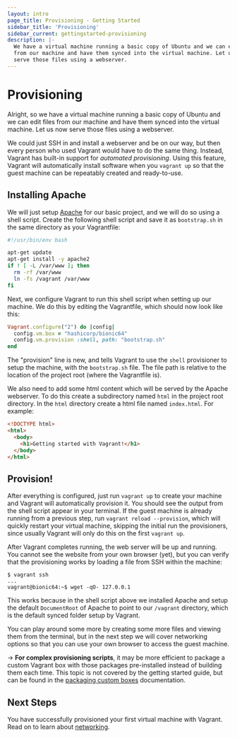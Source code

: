 ```yaml
---
layout: intro
page_title: Provisioning - Getting Started
sidebar_title: 'Provisioning'
sidebar_current: gettingstarted-provisioning
description: |-
  We have a virtual machine running a basic copy of Ubuntu and we can edit files
  from our machine and have them synced into the virtual machine. Let us now
  serve those files using a webserver.
---
```


# Provisioning

Alright, so we have a virtual machine running a basic copy of Ubuntu and
we can edit files from our machine and have them synced into the virtual machine.
Let us now serve those files using a webserver.

We could just SSH in and install a webserver and be on our way, but then
every person who used Vagrant would have to do the same thing. Instead,
Vagrant has built-in support for _automated provisioning_. Using this
feature, Vagrant will automatically install software when you `vagrant up`
so that the guest machine can be repeatably created and ready-to-use.

## Installing Apache

We will just setup [Apache](http://httpd.apache.org/) for our basic project,
and we will do so using a shell script. Create the following shell script
and save it as `bootstrap.sh` in the same directory as your Vagrantfile:

```bash
#!/usr/bin/env bash

apt-get update
apt-get install -y apache2
if ! [ -L /var/www ]; then
  rm -rf /var/www
  ln -fs /vagrant /var/www
fi
```

Next, we configure Vagrant to run this shell script when setting up
our machine. We do this by editing the Vagrantfile, which should now
look like this:

```ruby
Vagrant.configure("2") do |config|
  config.vm.box = "hashicorp/bionic64"
  config.vm.provision :shell, path: "bootstrap.sh"
end
```

The "provision" line is new, and tells Vagrant to use the `shell` provisioner
to setup the machine, with the `bootstrap.sh` file. The file path is relative
to the location of the project root (where the Vagrantfile is).

We also need to add some html content which will be served by the Apache webserver.
To do this create a subdirectory named `html` in the project root directory.
In the `html` directory create a html file named `index.html`.
For example:

```html
<!DOCTYPE html>
<html>
  <body>
    <h1>Getting started with Vagrant!</h1>
  </body>
</html>
```

## Provision!

After everything is configured, just run `vagrant up` to create your
machine and Vagrant will automatically provision it. You should see
the output from the shell script appear in your terminal. If the guest
machine is already running from a previous step, run `vagrant reload --provision`,
which will quickly restart your virtual machine, skipping the initial
run the provisioners, since usually Vagrant will only do this on the first
`vagrant up`.

After Vagrant completes running, the web server will be up and running.
You cannot see the website from your own browser (yet), but you can verify
that the provisioning works by loading a file from SSH within the machine:

```shell-session
$ vagrant ssh
...
vagrant@bionic64:~$ wget -qO- 127.0.0.1
```

This works because in the shell script above we installed Apache and
setup the default `DocumentRoot` of Apache to point to our `/vagrant`
directory, which is the default synced folder setup by Vagrant.

You can play around some more by creating some more files and viewing
them from the terminal, but in the next step we will cover networking
options so that you can use your own browser to access the guest machine.

-> **For complex provisioning scripts**, it may be more efficient to package a
custom Vagrant box with those packages pre-installed instead of building them
each time. This topic is not covered by the getting started guide, but can be
found in the [packaging custom boxes](/docs/boxes/base) documentation.

## Next Steps

You have successfully provisioned your first virtual machine with Vagrant. Read
on to learn about [networking](/intro/getting-started/networking).
